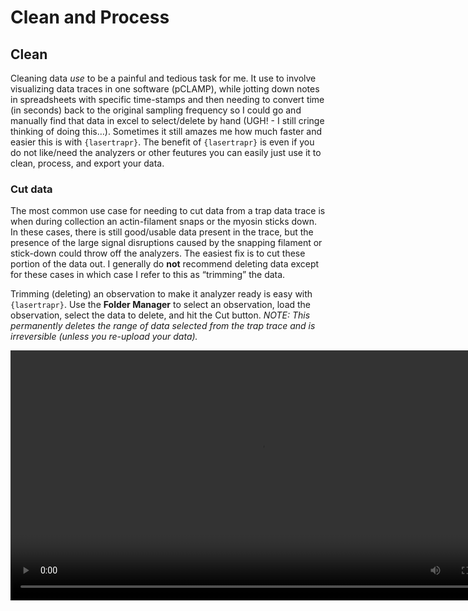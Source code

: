 # Clean and Process 

## Clean

Cleaning data *use* to be a painful and tedious task for me. It use to involve visualizing data traces in one software (pCLAMP), while jotting down notes in spreadsheets with specific time-stamps and then needing to convert time (in seconds) back to the original sampling frequency so I could go and manually find that data in excel to select/delete by hand (UGH! - I still cringe thinking of doing this...). Sometimes it still amazes me how much faster and easier this is with `{lasertrapr}`. The benefit of `{lasertrapr}` is even if you do not like/need the analyzers or other feutures you can easily just use it to clean, process, and export your data. 

### Cut data

The most common use case for needing to cut data from a trap data trace is when during collection an actin-filament snaps or the myosin sticks down. In these cases, there is still good/usable data present in the trace, but the presence of the large signal disruptions caused by the snapping filament or stick-down could throw off the analyzers. The easiest fix is to cut these portion of the data out. I generally do **not** recommend deleting data except for these cases in which case I refer to this as "trimming" the data.

Trimming (deleting) an observation to make it analyzer ready is easy with `{lasertrapr}`. Use the **Folder Manager** to select an observation, load the observation, select the data to delete, and hit the Cut button. *NOTE: This permanently deletes the range of data selected from the trap trace and is irreversible (unless you re-upload your data).*


<video width="800" height="400" controls>
  <source src="images/cut.mp4" type="video/mp4">
Your browser does not support the video tag.
</video>

### Move data
In some cases, you do not want to delete data, but to split one record into 2 different observations. This is called "moving" data in `{lasertrapr}`. Sometimes, during collection stage drift occurs so the trace starts with a stable/horizontal time-series, but then over time the data starts to trend with time upwards in the y-dimensions turning the signal into a diagonal line. One way to deal with this is to split the single **obs** into two seperate ones so the two-halves can be processed separately with the diagonal potion getting detrended later. 

Moving data is the same procedure as cutting data, except for the final button pushed! Load an **obs**, select the data to move, and click move. A new observation folder will be made with the selected data and the selected data will be deleted out of the current **obs**. *NOTE: This cannot be undone without manual intervention (you would have to load the trap-data.csv files into R and `rbind` them back together or re-upload the data and start again).* 
<video width="800" height="400" controls>
  <source src="images/move.mp4" type="video/mp4">
Your browser does not support the video tag.
</video>


## Process

Another benefit that I have enjoyed while analyzing my own data with `{lasertrapr}` is the ability to easily visualize how processing will transform my data before deciding to save/analyze it. Currently, you can convert data from mV-to-nm with a pre-determined user conversion value, center the baseline mean to zero using either the "baseline range" or "remove mv" techniques, or you can detrend your data with a peice-wise linear detrend-er. 

### Convert to nm

Short and sweet. Enter your pre-determined mV-to-nm conversion in the **Step Cal** box and hit **Graph** to preview.

<video width="800" height="400" controls>
  <source src="images/nm.mp4" type="video/mp4">
Your browser does not support the video tag.
</video>


### Remove baseline

When collecting laser trap data the detector is measuring the relative intensity of light across its four-quadrants. The data is saved in units of millivolts (mV) and is usually not centered around 0mV. So, when the data is converted to nanometers the y-axis range becomes some arbitrarily large or nonsense negative value. Technically there is nothing wrong with this since we are interested in making *relative* measurements of displacements from baseline, but it makes more sense and is easier to read when the y-axis is centered around 0nm. This can be accomplished by calculating the average position of the baseline signal and subtracting that value from every point in the y-dimension. Baseline removal is currently implmented in 3 ways: baseline range, remove MV, and detrending the data.


#### Range

The baseline range is simplest and the most "legacy" (i.e. this was easiest for me to implement when I was doing this all manually before `{lasertrapr}`). You can manually select a quiescient perioed of data that represents the baseline signal and they mean position of this period of data will be calculated. By selecting **remove base** from the **Graph Options** and hitting **Graph** to update the app will provide a preview. *NOTE: this will not be saved until you explicitly hit save.*

<video width="800" height="400" controls> 
  <source src="images/remove-baseline.mp4" type="video/mp4">
Your browser does not support the video tag.
</video>

#### Remove MV
Sometimes it can be tricky to find a nice quiescent period of baseline signal to calcualte the range. This is expecially the case with fast motors and mini-ensemble experiments. Instead it can be helpful to use the **Remove MV** option. This will perform a Mean-Variance transformation of the entire data trace and show the plot in an interactive window. You can then select the area that represents the baseline population, the mean is calculated, and by selecting **Remove MV** in **Graph Options** and hitting **Graph** to update, the app will provide a preview. *NOTE: this will not be saved until you explicitly hit save.*

<video width="800" height="400" controls>
  <source src="images/remove-mv.mp4" type="video/mp4">
Your browser does not support the video tag.
</video>

### Detrend data

Stage drift can occur in longer records, or put another way the displacement on the y-axis will start to trend with time on the x-axis. There should be no relationship between time and displacement (slope should be 0). If this occurs the data record will look like it is tilted diagonally. This can be compensated by *de*-trending the data. A piecewise linear regression is fit to every 5 seconds of data and the resulting slope is removed from the data. Select **Detrend** in **Graph Options** and click **Graph** to preview the results. This also centers the baseline around 0. *NOTE: this will not be saved until you explicitly hit save.*

<video width="800" height="400" controls>
  <source src="images/remove-mv.mp4" type="video/mp4">
Your browser does not support the video tag.
</video>



### To Include, or not to Include...

I do not like deleting data, but I also do not like wasting my time. Unfortunately, not all that glitters is gold, or not all trap data that is collected is usable. If I **know** that data does not look like exceptional signal-to-noise, there are no events, or will probably not analyze well I want to exclude those events from analysis so they do not take time getting analyzed etc. 

By default, `{lasertrapr}` excludes all data from analysis so you need to **Include** the data for the app to analyze it.

If you like the data check the **Include** button when saving data. 

<video width="800" height="400" controls>
  <source src="images/save-processed-data.mp4" type="video/mp4">
Your browser does not support the video tag.
</video>

### Save!

*NOTE: The app will not save anything unless you save the changes!*